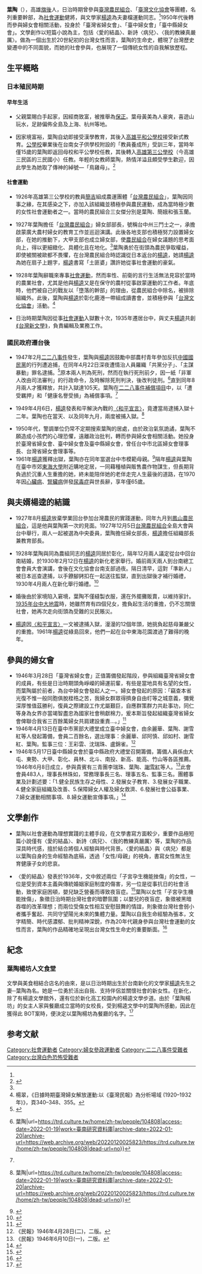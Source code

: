 {{Infobox person
| name = 葉陶
| gender = 女
| birth_date = 1905年2月7日
| death_date = 1970年8月1日
| nationality = {{JPN-EMP}}（1905年–1945年）<br>{{ROC}}（1945年–1970年）
| years_active = 20世紀
| title = 模範母親
| spouse = [[楊逵|楊逵]]（1929－70年）
| children = 楊資崩、楊秀俄、楊建、楊素絹、楊碧
}}
'''葉陶'''（{{bd|1905年|2月7日|1970年|8月1日|}}），高雄[[旗後|旗後]]人，日治時期曾參與[[臺灣農民組合|臺灣農民組合]]、「[[臺灣文化協會|臺灣文化協會]]等團體，名列重要幹部，為[[社會運動|社會運動]]健將，與文學家[[楊逵|楊逵]]為夫妻檔運動同志。<ref name=":1" />1950年代後轉而參與婦女會相關活動，投身於「臺灣省婦女會」、「臺中婦女會」「臺中縣婦女會」。文學創作以短篇小說為主，包括〈愛的結晶〉、新詩〈病兒〉、〈我的教練真嚴厲〉。做為一個出生於20世紀初的台灣女性而言，葉陶的生命史，體現了台灣歷史變遷中的不同面貌，而她的社會參與，也展現了一個傳統女性的自我解放歷程。

== 生平概略 ==

=== 日本殖民時期 ===

==== 早年生活 ====

* 父親葉賜白手起家，因經商致富，被推舉為[[臺灣保甲制度|保正]]。葉母黃美為人豪爽，喜遊山玩水，足跡偏佈全島及上海、杭州等地。

* 因家境富裕，葉陶自幼即接受漢學教育，其後入[[高雄市旗津區旗津國民小學|高雄平和公學校]]接受新式教育。[[公學校|公學校]]畢業後在台南女子供學校附設的「教員養成所」受訓三年，當時年僅15歲的葉陶即返回母校和平公學校任教，其後轉入[http://school.kh.edu.tw/view/index.php?WebID=152&MainType=0&SubType=103&MainMenuId=6889&SubMenuId=6890&NowMainId=6889&NowSubId=6890 高雄第三公學校]（今高雄三民區的三民國小）任教。年輕的女教師葉陶，熱情洋溢且頗受學生歡迎，因此學生為她取了傳神的綽號—「鳥雞母」。<ref name=":2">{{Cite web|title=二二八事件檔案資料庫|url=https://228.drnh.gov.tw/index.php?act=Archive/dictionary|access-date=2022-01-21|work=228.drnh.gov.tw}}</ref>

==== 社會運動 ====

* 1926年高雄第三公學校的教員[[簡吉|簡吉]]組成農運團體「[[臺灣農民組合|台灣農民組合]]」，葉陶因同事之緣，在其感染之下，亦加入該組織並積極參與農民運動，成為當時極少數的女性社會運動者之一。當時的農民組合三女傑分別是葉陶、簡娥和張玉蘭。

* 1927年葉陶擔任「[[臺灣農民組合|台灣農民組合]]」婦女部部長，號稱台中州三鬥士之一，承擔啟蒙廣大農村婦女的教育工作並巡迴演講。此後各地支部也積極努力設置婦女部，在她的推動下，大甲支部也成立婦女部，使[[臺灣農民組合|農民組合]]在婦女議題的思考面向上，得以更細緻化、具體化且在地化。<ref name=":2" />葉陶勇於在街頭為農民爭取權益，即使被關被歐都不畏懼，在台灣農民組合時認識從日本返台的[[楊逵|楊逵]]，她請[[楊逵|楊逵]]為她在扇子上題字，[[楊逵|楊逵]]書寫「土匪婆」讚許她從事社會運動的豪氣。

* 1928年葉陶辭職來專事[[社會運動|社會運動]]，然而率性、前衛的言行生活無法見容於當時的農業社會，尤其是他與[[楊逵|楊逵]]又是在保守的農村從事啟蒙運動的工作者。年底時，他們被自己的戰友以「墮落的幹部」的理由，從農民組合中除名，被排除組織外。此後，葉陶與[[楊逵|楊逵]]於彰化鹿港一帶組成讀書會，並積極參與「[[臺灣文化協會|台灣文化協會]]」活動。<ref>楊翠，《日據時期臺灣婦女解放運動:以《臺灣民報》為分析場域 (1920–1932年)》，頁340–348、355。 </ref>

* 日治時期葉陶因從事[[社會運動|社會運動]]入獄數十次，1935年遷居台中，與丈夫[[楊逵|楊逵]]共創[[台灣新文學|⟪台灣新文學⟫]]，負責編輯及業務工作。

=== 國民政府遷台後 ===

* 1947年2月[[二二八事件|二二八事件]]發生，葉陶與[[楊逵|楊逵]]因鼓勵中部農村青年參加反抗[[中國國民黨|中國國民黨]]的行列遭追捕，在同年4月22日深夜遭情治人員羅織「共黨分子」、「主謀暴動」罪名逮捕。<ref name="#1">{{Cite web|title=二二八事件檔案資料庫|url=https://228.drnh.gov.tw/index.php?act=Archive/dictionary|access-date=2022-01-21|work=228.drnh.gov.tw}}</ref>原本兩人判為死刑，然而在執行死刑前夕，因一紙「非軍人改由司法審判」的行政命令，及時解除死刑判決，後改判徒刑。<ref name=":1">{{Cite web|title=臺南研究資料庫{{!}}葉陶|url=https://trd.culture.tw/home/zh-tw/people/104808|access-date=2022-01-19|work=臺南研究資料庫|archive-date=2022-01-20|archive-url=https://web.archive.org/web/20220120025823/https://trd.culture.tw/home/zh-tw/people/104808|dead-url=no}}</ref>直到同年8月兩人才獲釋放，共計入獄達105天。葉陶在[https://228.drnh.gov.tw/index.php?act=Archive/dictionary 二二八事件補償項目]中，以「遭受羈押」和「健康名譽受損」為補償事項。<ref name="#1"/>

* 1949年4月6日，[[楊逵|楊逵]]發表和平解決內戰的[[和平宣言|〈和平宣言〉]]，竟遭當局逮捕入獄十二年。葉陶也在當天、以及同年九月，兩度被捕入獄。<ref>{{Cite web|title=臺南研究資料庫{{!}}葉陶|url=https://trd.culture.tw/home/zh-tw/people/104808|access-date=2022-01-19|work=臺南研究資料庫|archive-date=2022-01-20|archive-url=https://web.archive.org/web/20220120025823/https://trd.culture.tw/home/zh-tw/people/104808|dead-url=no}}</ref>

* 1950年代，警調單位仍常不定期搜索葉陶的居處，由於政治氣氛詭譎，葉陶不願造成小孩們的心理恐懼，遠離政治批判，轉而參與婦女會相關活動。她投身於臺灣省婦女會、臺中婦女會及臺中縣婦女會，曾任台中市北區婦女會理事長、台灣省婦女會理事等。
* 1961年[[楊逵|楊逵]]獲釋出獄，葉陶亦在同年當選台中市模範母親。<ref>{{Cite web|title=葉陶當選臺中市「模範母親」-文化部國家文化記憶庫|url=https://memory.culture.tw/Home/Detail?Id=1852632&IndexCode=online_metadata|access-date=2022-01-21|last=中華民國文化部|work=memory.culture.tw|language=zh-TW|archive-date=2022-01-21|archive-url=https://web.archive.org/web/20220121044357/https://memory.culture.tw/Home/Detail?Id=1852632&IndexCode=online_metadata|dead-url=no}}</ref>隔年[[楊逵|楊逵]]與葉陶在臺中市郊[[東海大學_(台灣)|東海大學]]附近購地定居，一同藉種植與販售農作物謀生，但長期背負過於沉重人生重擔的她，終未能陪伴她的老伴走完人生最後的道路，在1970年因[[心脏病|心臟病]]、[[腎病變|腎臟病]]併發[[尿毒症|尿毒症]]與世長辭，享年僅65歲。

== 與夫婿楊逵的結識 ==

* 1927年8月[[楊逵|楊逵]]放棄學業回台參加台灣農民的實踐運動，同年九月到[[鳳山農民組合|鳳山農民組合]]，這是他與葉陶第一次的見面。1927年12月5日[[臺灣農民組合|台灣農民組合]]全島大會與台中舉行，兩人一起被選為中央委員，葉陶擔任婦女部長，[[楊逵|楊逵]]擔任組織部長兼教育部長。

* 1928年葉陶與同為農組同志的[[楊逵|楊逵]]同居於彰化，隔年12月兩人議定從台中回台南結婚，於1930年2月12日在[[楊逵|楊逵]]的新化老家舉行。婚前兩天兩人到台南總工會會員大會演講，會後在文化協會台南支部過夜。隔日清早，這對「準新人」被日本巡查逮捕，以手鐐腳銬扣在一起送往監獄，直到出獄後才補行婚禮，1930年4月兩人在新化舉行婚禮。<ref>{{Cite book|title=土匪婆v.s.模範母親 楊逵的牽手葉陶|last=康|first=文榮|publisher=楊逵文學紀念館|year=2007年|location=台南縣新化鎮中正路188號|pages=頁22、27-28|isbn=9789860105117}}</ref>

* 婚後由於家境陷入窘境，葉陶不僅縫製衣服，還在外擺攤販賣，以維持家計。[[1935年新竹–台中地震|1935年台中大地震]]時，她雖然育有四個兒女，擔負起生活的重擔，仍不忘關懷社會，她再次走向街頭為受難的災民賬災。

* [[楊逵|楊逵]]因[[和平宣言|〈和平宣言〉]]一文被逮捕入獄，漫漫的12個年頭，她挑負起慈母兼嚴父的重擔。1961年[[楊逵|楊逵]]從綠島回來，他們一起在台中東海花園渡過了難得的晚年。

== 參與的婦女會 ==

* 1946年3月28日「臺灣省婦女會」正值籌備發起階段，參與組織臺灣省婦女會的成員，有些是日治時期頭角崢嶸的婦運前輩，有些是當地具有名望的女性，而葉陶屬於前者，為台中婦女會發起人之一。婦女會發起的原因：「竊查本省光復不惟一般同胞俱脫桎梏之苦，我婦女群眾得擠身自由帄等之城意義，彌覺深厚惟值茲勝利，復員之際建設工作尤屬艱巨，自應群策群力共赴事功，同仁等身為女界亦當竭智盡忠為國家社會稍獻棉力，爰本斯旨發起組織臺灣省婦女會俾聯合我省三百餘萬婦女共肩建設重責...。」<ref>{{Cite web|title=解密臺灣省婦女會會員大會邀請案|url=https://onlinearchives.th.gov.tw/index.php?act=Display/image/819249mX4Ckgg#d6H4|access-date=2022-01-20|author=臺灣省行政長官公署|date=105年12月22日|publisher=臺灣省行政長官公署}}</ref>
* 1946年4月13日在臺中市黨部大禮堂成立臺中婦女會，由余麗華、葉陶、謝雪紅等人發起籌備，會員二百餘名，選出理事：余麗華、邱阿慎、邱如村、謝雪紅、葉陶。監事三位：王彩雲、沈瑞珠、盧錦雀。<ref>《民報》1946年4月28日(二)，二版。</ref>
* 1946年5月17日臺中縣婦女會於臺中縣政府大禮堂召開籌備，籌備人員係由大屯、東勢、大甲、彰化、員林、北斗、南投、新高、能高、竹山等各區推薦。1946年6月8日成立，參與貴賓有三青團李瑞珠、葉陶、[[謝雪紅|謝雪紅]]等人。<ref>《民報》1946年6月10日(一)，二版。</ref>此會會員483人，理事長林珠如，常務理事長三名、理事五名、監事三名。團體事業及計劃述要：「1.健全民族生存之母性、2.發展女子教育、3.發展女子職業、4.健全家庭組織及改善、5.保障婦女人權及婦女救濟、6.發展社會公益事業、7.婦女運動相關事項、8.婦女運動宣傳事項。」<ref>{{Cite web|title=解密臺中縣婦女會指導組織總報告表核備案|url=https://onlinearchives.th.gov.tw/index.php?act=Display/image/819528FAbp9jD#efu|author=臺灣省行政長官公署|date=105年12月22日|publisher=臺灣省行政長官公署}}</ref>

== 文學創作 ==

* 葉陶以社會運動為理想實踐的主體手段，在文學書寫方面較少，重要作品極短篇小說僅有〈愛的結晶〉、新詩〈病兒〉、〈我的教練真嚴厲〉等，葉陶的作品深具時代感，擅於結合將個人經驗與時代背景。〈愛的結晶〉與〈病兒〉都是以葉陶自身的生命經驗為底稿，透過「女性/母親」的視角，書寫女性無法生育健康子女的悲哀。

* 〈愛的結晶〉發表於1936年，文中敘述兩位「子宮孕生機能挫傷」的女性，一位是受到資本主義與傳統婚姻家庭制度的傷害，另一位是從事抗日的社會活動，致使家庭困頓，嬰兒缺乏營養而導致夜盲症。<ref name=":0">{{Cite book|title=土匪婆v.s.模範母親 楊逵的牽手葉陶|last=康|first=文榮|year=2007|isbn=9789860105117|pages=8-9|publisher=楊逵文學紀念館|location=台南縣新化鎮中正路188號}}</ref>葉陶以女性「子宮孕生機能挫傷」，象徵日治時期台灣社會的暗鬱氛圍；以嬰兒的夜盲症，象徵被黑暗吞噬的改革理想；而兩位受傷女性相互安慰鼓舞的情誼，則象徵台灣社會弱小者攜手奮起、共同守望陽光未來的集體力量。葉陶以自我生命經驗為張本，文字精簡、時代感濃郁、批判精神深銳，作為20年代親身參與台灣社會運動的女性而言，葉陶的作品精確地呈現出台灣女性生命史的重要斷面。<ref name=":0">{{Cite book|title=土匪婆v.s.模範母親 楊逵的牽手葉陶|last=康|first=文榮|year=2007|isbn=9789860105117|pages=8-9|publisher=楊逵文學紀念館|location=台南縣新化鎮中正路188號}}</ref>

== 紀念 ==

=== 葉陶楊坊人文食堂 ===
文學與美食相結合店名的由來，是以日治時期出生於台南新化的文學家[[楊逵|楊逵]]先生之妻─葉陶為名。她是一位勇於活出自我、支持伴侶並關懷社會的新女性。在新化，除了有楊逵文學館外，還有位於新化高工校園內的楊逵文學步道。由於「葉陶楊坊」的女主人家與餐廳成立當時的女校長，受到楊逵文學中的葉陶所感動，因此在獲得此 BOT案時，便決定以葉陶楊坊為餐廳的名字。<ref>{{Cite web|title=【台南美食】葉陶楊坊人文食堂|url=https://www.taiwanviptravel.com/articles/yetao-yf/|access-date=2022-01-20|work=www.taiwanviptravel.com|archive-date=2022-01-20|archive-url=https://web.archive.org/web/20220120025817/https://www.taiwanviptravel.com/articles/yetao-yf/|dead-url=no}}</ref>

==参考文献==
{{reflist}}

[[Category:社會運動者|Category:社會運動者]]
[[Category:婦女參政運動者|Category:婦女參政運動者]]
[[Category:二二八事件受難者|Category:二二八事件受難者]]
[[Category:台灣白色恐怖受難者|Category:台灣白色恐怖受難者]]